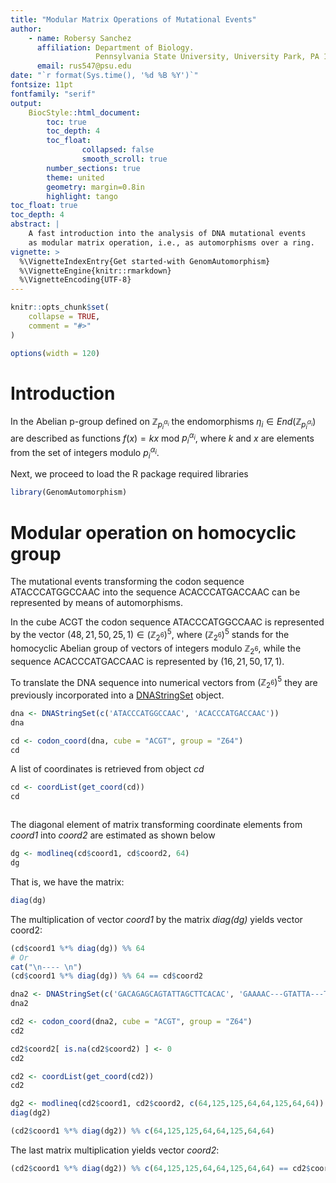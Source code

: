 ```yaml
---
title: "Modular Matrix Operations of Mutational Events"
author: 
    - name: Robersy Sanchez
      affiliation: Department of Biology.
                   Pennsylvania State University, University Park, PA 16802
      email: rus547@psu.edu
date: "`r format(Sys.time(), '%d %B %Y')`"
fontsize: 11pt
fontfamily: "serif"
output:
    BiocStyle::html_document:
        toc: true
        toc_depth: 4
        toc_float:
                collapsed: false
                smooth_scroll: true
        number_sections: true
        theme: united 
        geometry: margin=0.8in
        highlight: tango
toc_float: true
toc_depth: 4
abstract: |
    A fast introduction into the analysis of DNA mutational events 
    as modular matrix operation, i.e., as automorphisms over a ring.
vignette: >
  %\VignetteIndexEntry{Get started-with GenomAutomorphism}
  %\VignetteEngine{knitr::rmarkdown}
  %\VignetteEncoding{UTF-8}
---
```


```r
knitr::opts_chunk$set(
    collapse = TRUE,
    comment = "#>"
)
```


```r
options(width = 120)
```

# Introduction

In the Abelian p-group defined on $\mathbb{Z}_{p^{\alpha_{i}}_i}$  the 
endomorphisms $\eta_i \in End(\mathbb{Z}_{p^{\alpha_{i}}_i})$ are described as
functions $f(x)=kx$ mod $p^{\alpha_{i}}_i$, where $k$ and $x$ are elements 
from the set of integers modulo $p^{\alpha_{i}}_i$.

Next, we proceed to load the R package required libraries
```r
library(GenomAutomorphism)
```

# Modular operation on homocyclic group

The mutational events transforming the codon sequence ATACCCATGGCCAAC into the
sequence ACACCCATGACCAAC can be represented by means of automorphisms.


In the cube ACGT the codon sequence ATACCCATGGCCAAC is represented by the 
vector $(48,21,50,25,1) \in (\mathbb{Z}_{2^6})^5$, where $(\mathbb{Z}_{2^6})^5$
stands for the homocyclic Abelian group of vectors of integers modulo 
$\mathbb{Z}_{2^6}$, while the sequence ACACCCATGACCAAC is represented by
$(16,21,50,17,1)$.

To translate the DNA sequence into numerical vectors from 
$(\mathbb{Z}_{2^6})^5$ they are previously incorporated into a 
[DNAStringSet](https://rdrr.io/bioc/Biostrings/man/XStringSet-class.html) 
object.

```r
dna <- DNAStringSet(c('ATACCCATGGCCAAC', 'ACACCCATGACCAAC'))
dna
```


```r
cd <- codon_coord(dna, cube = "ACGT", group = "Z64")
cd
```

A list of coordinates is retrieved from object *cd*
```r
cd <- coordList(get_coord(cd))
cd
```

```r
```


The diagonal element of matrix transforming coordinate elements from *coord1* 
into *coord2* are estimated as shown below
```r
dg <- modlineq(cd$coord1, cd$coord2, 64)
dg
```

That is, we have the matrix:
```r
diag(dg)
```
The multiplication of vector *coord1* by the matrix *diag(dg)* yields vector
coord2:
```r
(cd$coord1 %*% diag(dg)) %% 64
# Or
cat("\n---- \n")
(cd$coord1 %*% diag(dg)) %% 64 == cd$coord2

```

```r
dna2 <- DNAStringSet(c('GACAGAGCAGTATTAGCTTCACAC', 'GAAAAC---GTATTA---TCAAAG'))
dna2
```

```r
cd2 <- codon_coord(dna2, cube = "ACGT", group = "Z64")
cd2
```

```r
cd2$coord2[ is.na(cd2$coord2) ] <- 0
cd2
```

```r
cd2 <- coordList(get_coord(cd2))
cd2
```

```r
dg2 <- modlineq(cd2$coord1, cd2$coord2, c(64,125,125,64,64,125,64,64))
diag(dg2)
```


```r
(cd2$coord1 %*% diag(dg2)) %% c(64,125,125,64,64,125,64,64)
```

The last matrix multiplication yields vector *coord2*:
```r
(cd2$coord1 %*% diag(dg2)) %% c(64,125,125,64,64,125,64,64) == cd2$coord2
```




